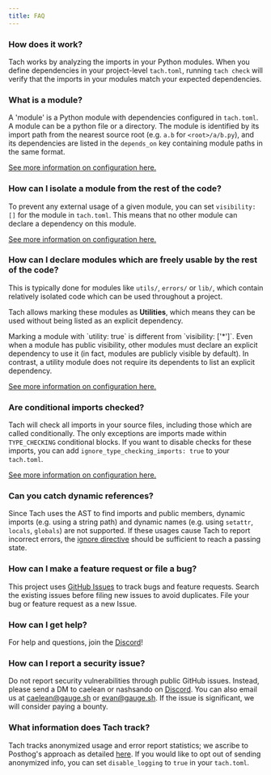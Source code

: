 ```yaml
---
title: FAQ
---
```


### How does it work?

Tach works by analyzing the imports in your Python modules.
When you define dependencies in your project-level `tach.toml`, running `tach check` will verify that the imports in your modules match your expected dependencies.

### What is a module?

A 'module' is a Python module with dependencies configured in `tach.toml`. A module can be a python file or a directory.
The module is identified by its import path from the nearest source root (e.g. `a.b` for `<root>/a/b.py`),
and its dependencies are listed in the `depends_on` key containing module paths in the same format.

[See more information on configuration here.](./configuration)

### How can I isolate a module from the rest of the code?

To prevent any external usage of a given module, you can set `visibility: []` for the module in `tach.toml`. This means that no other module can declare a dependency on this module.

[See more information on configuration here.](./configuration)

### How can I declare modules which are freely usable by the rest of the code?

This is typically done for modules like `utils/`, `errors/` or `lib/`, which contain relatively isolated code which can be used throughout a project.

Tach allows marking these modules as **Utilities**, which means they can be used without being listed as an explicit dependency.

<Note>
  Marking a module with `utility: true` is different from `visibility: ['*']`.
  Even when a module has public visibility, other modules must declare an
  explicit dependency to use it (in fact, modules are publicly visible by
  default). In contrast, a utility module does not require its dependents to
  list an explicit dependency.
</Note>

[See more information on configuration here.](./configuration)

### Are conditional imports checked?

Tach will check all imports in your source files, including those which are called conditionally.
The only exceptions are imports made within `TYPE_CHECKING` conditional blocks. If you want to disable checks for
these imports, you can add `ignore_type_checking_imports: true` to your `tach.toml`.

[See more information on configuration here.](./configuration)

### Can you catch dynamic references?

Since Tach uses the AST to find imports and public members, dynamic imports (e.g. using a string path) and dynamic names (e.g. using `setattr`, `locals`, `globals`) are not supported. If these usages cause Tach to report incorrect errors, the [ignore directive](tach-ignore) should be sufficient to reach a passing state.

### How can I make a feature request or file a bug?

This project uses [GitHub Issues](https://github.com/gauge-sh/tach/issues) to track bugs and feature requests. Search the existing
issues before filing new issues to avoid duplicates. File your bug or
feature request as a new Issue.

### How can I get help?

For help and questions, join the [Discord](https://discord.gg/a58vW8dnmw)!

### How can I report a security issue?

Do not report security vulnerabilities through public GitHub issues. Instead, please send a DM to caelean or nashsando on [Discord](https://discord.gg/a58vW8dnmw). You can also email us at caelean@gauge.sh or evan@gauge.sh. If the issue is significant, we will consider paying a bounty.

### What information does Tach track?

Tach tracks anonymized usage and error report statistics; we ascribe to Posthog's approach as detailed [here](https://posthog.com/blog/open-source-telemetry-ethical).
If you would like to opt out of sending anonymized info, you can set `disable_logging` to `true` in your `tach.toml`.
